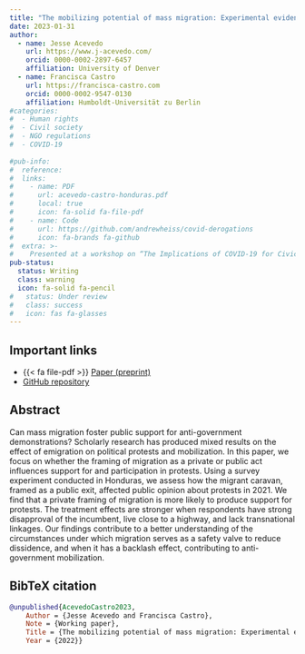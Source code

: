 ```yaml
---
title: "The mobilizing potential of mass migration: Experimental evidence from Honduras"
date: 2023-01-31
author:
  - name: Jesse Acevedo
    url: https://www.j-acevedo.com/
    orcid: 0000-0002-2897-6457
    affiliation: University of Denver
  - name: Francisca Castro
    url: https://francisca-castro.com
    orcid: 0000-0002-9547-0130
    affiliation: Humboldt-Universität zu Berlin
#categories:
#  - Human rights
#  - Civil society
#  - NGO regulations
#  - COVID-19
  
#pub-info:
#  reference:
#  links:
#    - name: PDF
#      url: acevedo-castro-honduras.pdf
#      local: true
#      icon: fa-solid fa-file-pdf
#    - name: Code
#      url: https://github.com/andrewheiss/covid-derogations
#      icon: fa-brands fa-github
#  extra: >-
#    Presented at a workshop on “The Implications of COVID-19 for Civic Spaces: Assessing Data, Patterns and Trends,” Leibniz-Institut Hessische Stiftung Friedens- und Konfliktforschung (HSFK), online, March 2021
pub-status: 
  status: Writing
  class: warning
  icon: fa-solid fa-pencil
#   status: Under review
#   class: success
#   icon: fas fa-glasses
---
```


## Important links

-   {{< fa file-pdf >}} [Paper (preprint)](acevedo-castro-honduras.pdf)
-   <i class="fa-brands fa-github"></i> [GitHub repository]()

## Abstract

Can mass migration foster public support for anti-government demonstrations? Scholarly research has produced mixed results on the effect of emigration on political protests and mobilization. In this paper, we focus on whether the framing of migration as a private or public act influences support for and participation in protests. Using a survey experiment conducted in Honduras, we assess how the migrant caravan, framed as a public exit, affected public opinion about protests in 2021. We find that a private framing of migration is more likely to produce support for protests. The treatment effects are stronger when respondents have strong disapproval of the incumbent, live close to a highway, and lack transnational linkages. Our findings contribute to a better understanding of the circumstances under which migration serves as a safety valve to reduce dissidence, and when it has a backlash effect, contributing to anti-government mobilization.

## BibTeX citation

``` bibtex
@unpublished{AcevedoCastro2023,
    Author = {Jesse Acevedo and Francisca Castro},
    Note = {Working paper},
    Title = {The mobilizing potential of mass migration: Experimental evidence from Honduras},
    Year = {2022}}
```
